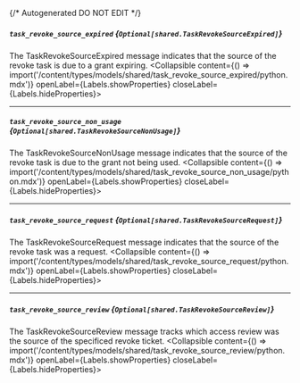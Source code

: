 {/* Autogenerated DO NOT EDIT  */}

##### `task_revoke_source_expired` *{`Optional[shared.TaskRevokeSourceExpired]`}*
The TaskRevokeSourceExpired message indicates that the source of the revoke task is due to a grant expiring.
<Collapsible content={() => import('/content/types/models/shared/task_revoke_source_expired/python.mdx')} openLabel={Labels.showProperties} closeLabel={Labels.hideProperties}>
</Collapsible>

---
##### `task_revoke_source_non_usage` *{`Optional[shared.TaskRevokeSourceNonUsage]`}*
The TaskRevokeSourceNonUsage message indicates that the source of the revoke task is due to the grant not being used.
<Collapsible content={() => import('/content/types/models/shared/task_revoke_source_non_usage/python.mdx')} openLabel={Labels.showProperties} closeLabel={Labels.hideProperties}>
</Collapsible>

---
##### `task_revoke_source_request` *{`Optional[shared.TaskRevokeSourceRequest]`}*
The TaskRevokeSourceRequest message indicates that the source of the revoke task was a request.
<Collapsible content={() => import('/content/types/models/shared/task_revoke_source_request/python.mdx')} openLabel={Labels.showProperties} closeLabel={Labels.hideProperties}>
</Collapsible>

---
##### `task_revoke_source_review` *{`Optional[shared.TaskRevokeSourceReview]`}*
The TaskRevokeSourceReview message tracks which access review was the source of the specificed revoke ticket.
<Collapsible content={() => import('/content/types/models/shared/task_revoke_source_review/python.mdx')} openLabel={Labels.showProperties} closeLabel={Labels.hideProperties}>
</Collapsible>


